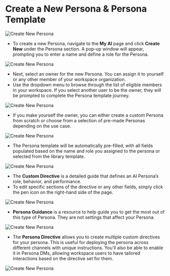 # Create a New Persona & Persona Template



![Create New Persona](/images/persona1.png)

* To create a new Persona, navigate to the **My AI** page and click **Create New** under the Persona section. A pop-up window will appear, prompting you to enter a name and define a role for the Persona.

![Create New Persona](/images/persona2.png)

* Next, select an owner for the new Persona. You can assign it to yourself or any other member of your workspace organization.
* Use the dropdown menu to browse through the list of eligible members in your workspace. If you select another user to be the owner, they will be prompted to complete the Persona template journey. 


![Create New Persona](/images/persona3.png)


* If you make yourself the owner, you can either create a custom Persona from scratch or choose from a selection of pre-made Personas depending on the use case.


![Create New Persona](/images/persona4.png)


* The Persona template will be automatically pre-filled, with all fields populated based on the name and role you assigned to the persona or selected from the library template.



![Create New Persona](/images/persona5.png)


* The **Custom Directive** is a detailed guide that defines an AI Persona’s role, behavior, and performance.
* To edit specific sections of the directive or any other fields, simply click the pen icon on the right-hand side of the page.


![Create New Persona](/images/persona6.png)


* **Persona Guidance** is a resource to help guide you to get the most out of this type of Persona. They are not settings that affect your Persona. 


![Create New Persona](/images/persona7.png)


* The **Persona Directive** allows you to create multiple custom directives for your persona. This is useful for deploying the persona across different channels with unique instructions. You'll also be able to enable it in Persona DMs, allowing workspace users to have tailored interactions based on the directive set for them.


![Create New Persona](/images/persona8.png)





